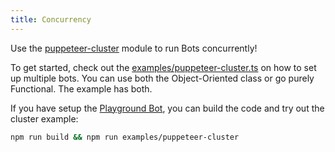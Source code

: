 ---
title: Concurrency
---

Use the [puppeteer-cluster](https://github.com/thomasdondorf/puppeteer-cluster) module to run Bots concurrently!

To get started, check out the [examples/puppeteer-cluster.ts](https://github.com/mrWh1te/Botmation/blob/master/src/examples/puppeteer-cluster.ts) on how to set up multiple bots. You can use both the Object-Oriented class or go purely Functional. The example has both. 

If you have setup the [Playground Bot](/getting-started#playground-bot), you can build the code and try out the cluster example:

```bash
npm run build && npm run examples/puppeteer-cluster
```